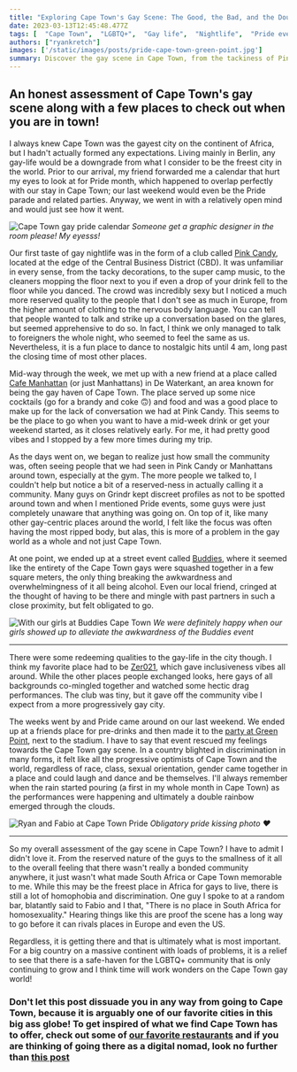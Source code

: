 ```yaml
---
title: "Exploring Cape Town's Gay Scene: The Good, the Bad, and the Double Rainbows"
date: 2023-03-13T12:45:48.477Z
tags: [  "Cape Town",  "LGBTQ+",  "Gay life",  "Nightlife",  "Pride events", "Green Point",  "Discrimination",  "Homophobia",  "Community", "Travel", "Africa", "South Africa"]
authors: ["ryankretch"]
images: ['/static/images/posts/pride-cape-town-green-point.jpg']
summary: Discover the gay scene in Cape Town, from the tackiness of Pink Candy to the inclusive vibes of Zero21. Despite discrimination, progress is happening.
---
```

## An honest assessment of Cape Town's gay scene along with a few places to check out when you are in town!

I always knew Cape Town was the gayest city on the continent of Africa, but I hadn't actually formed any expectations. Living mainly in Berlin, any gay-life would be a downgrade from what I consider to be the freest city in the world. Prior to our arrival, my friend forwarded me a calendar that hurt my eyes to look at for Pride month, which happened to overlap perfectly with our stay in Cape Town; our last weekend would even be the Pride parade and related parties. Anyway, we went in with a relatively open mind and would just see how it went.

![Cape Town gay pride calendar](https://res.cloudinary.com/dx4cuted1/image/upload/q_60/v1678690433/south%20africa/cape%20town/pride-calendar.jpg)
*Someone get a graphic designer in the room please! My eyesss!*

Our first taste of gay nightlife was in the form of a club called [Pink Candy](https://www.instagram.com/pinkcandynightclub/?hl=en), located at the edge of the Central Business District (CBD). It was unfamiliar in every sense, from the tacky decorations, to the super camp music, to the cleaners mopping the floor next to you if even a drop of your drink fell to the floor while you danced. The crowd was incredibly sexy but I noticed a much more reserved quality to the people that I don't see as much in Europe, from the higher amount of clothing to the nervous body language. You can tell that people wanted to talk and strike up a conversation based on the glares, but seemed apprehensive to do so. In fact, I think we only managed to talk to foreigners the whole night, who seemed to feel the same as us. Nevertheless, it is a fun place to dance to nostalgic hits until 4 am, long past the closing time of most other places.

Mid-way through the week, we met up with a new friend at a place called [Cafe Manhattan](https://www.manhattan.co.za/) (or just Manhattans) in De Waterkant, an area known for being the gay haven of Cape Town. The place served up some nice cocktails (go for a brandy and coke 🙃) and food and was a good place to make up for the lack of conversation we had at Pink Candy. This seems to be the place to go when you want to have a mid-week drink or get your weekend started, as it closes relatively early. For me, it had pretty good vibes and I stopped by a few more times during my trip. 

As the days went on, we began to realize just how small the community was, often seeing people that we had seen in Pink Candy or Manhattans around town, especially at the gym. The more people we talked to, I couldn't help but notice a bit of a reserved-ness in actually calling it a community. Many guys on Grindr kept discreet profiles as not to be spotted around town and when I mentioned Pride events, some guys were just completely unaware that anything was going on. On top of it, like many other gay-centric places around the world, I felt like the focus was often having the most ripped body, but alas, this is more of a problem in the gay world as a whole and not just Cape Town.  

At one point, we ended up at a street event called [Buddies](https://www.facebook.com/BuddiesNightOut/), where it seemed like the entirety of the Cape Town gays were squashed together in a few square meters, the only thing breaking the awkwardness and overwhelmingness of it all being alcohol. Even our local friend, cringed at the thought of having to be there and mingle with past partners in such a close proximity, but felt obligated to go.

![With our girls at Buddies Cape Town](https://res.cloudinary.com/dx4cuted1/image/upload/q_60/v1678689769/south%20africa/cape%20town/buddies-cape-town-gay-event_nf3cks.jpg)
*We were definitely happy when our girls showed up to alleviate the awkwardness of the Buddies event*

---

There were some redeeming qualities to the gay-life in the city though. I think my favorite place had to be [Zer021](https://www.facebook.com/Zer021Rooftop/), which gave inclusiveness vibes all around. While the other places people exchanged looks, here gays of all backgrounds co-mingled together and watched some hectic drag performances. The club was tiny, but it gave off the community vibe I expect from a more progressively gay city. 

The weeks went by and Pride came around on our last weekend. We ended up at a friends place for pre-drinks and then made it to the [party at Green Point](https://www.news24.com/news24/community-newspaper/peoples-post/dont-discriminate-cape-town-pride-lights-up-green-point-for-pride-march-and-mardi-gras-20230307), next to the stadium. I have to say that event rescued my feelings towards the Cape Town gay scene. In a country blighted in discrimination in many forms, it felt like all the progressive optimists of Cape Town and the world, regardless of race, class, sexual orientation, gender came together in a place and could laugh and dance and be themselves. I'll always remember when the rain started pouring (a first in my whole month in Cape Town) as the performances were happening and ultimately a double rainbow emerged through the clouds.

![Ryan and Fabio at Cape Town Pride](https://res.cloudinary.com/dx4cuted1/image/upload/q_60/v1678689309/south%20africa/cape%20town/ryan-and-fabio-pride-cape-town_gyfkwc.jpg)
*Obligatory pride kissing photo ❤️*

--- 

So my overall assessment of the gay scene in Cape Town? I have to admit I didn't love it. From the reserved nature of the guys to the smallness of it all to the overall feeling that there wasn't really a bonded community anywhere, it just wasn't what made South Africa or Cape Town memorable to me. While this may be the freest place in Africa for gays to live, there is still a lot of homophobia and discrimination. One guy I spoke to at a random bar, blatantly said to Fabio and I that, "There is no place in South Africa for homosexuality." Hearing things like this are proof the scene has a long way to go before it can rivals places in Europe and even the US. 

Regardless, it is getting there and that is ultimately what is most important. For a big country on a massive continent with loads of problems, it is a relief to see that there is a safe-haven for the LGBTQ+ community that is only continuing to grow and I think time will work wonders on the Cape Town gay world!

### Don't let this post dissuade you in any way from going to Cape Town, because it is arguably one of our favorite cities in this big ass globe! To get inspired of what we find Cape Town has to offer, check out some of [our favorite restaurants](https://thefabryk.com/blog/south-africa-cape-town-culinary-food-scene) and if you are thinking of going there as a digital nomad, look no further than [this post](https://thefabryk.com/blog/top-10-tips-for-digital-nomads-cape-town)